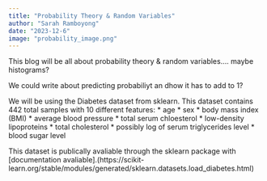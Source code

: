 ```yaml
---
title: "Probability Theory & Random Variables"
author: "Sarah Ramboyong"
date: "2023-12-6"
image: "probability_image.png"
---
```


This blog will be all about probability theory & random variables.... maybe histograms?

We could write about predicting probabiliyt an dhow it has to add to 1?


We will be using the Diabetes dataset from sklearn. This dataset contains 442 total samples with 10 different features: 
* age
* sex
* body mass index (BMI)
* average blood pressure
* total serum chloesterol
* low-density lipoproteins
* total cholesterol
* possibly log of serum triglycerides level
* blood sugar level

This dataset is publically avaliable through the sklearn package with [documentation avaliable].(https://scikit-learn.org/stable/modules/generated/sklearn.datasets.load_diabetes.html)



